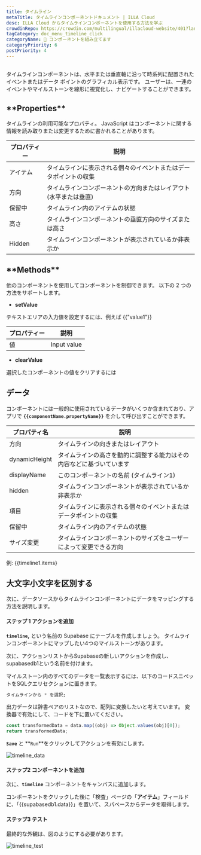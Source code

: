 ```yaml
---
title: タイムライン
metaTitle: タイムラインコンポーネントドキュメント | ILLA Cloud
desc: ILLA Cloud からタイムラインコンポーネントを使用する方法を学ぶ
crowdinRepo: https://crowdin.com/multilingual/illacloud-website/401?languages=ja&filter=basic&value=0
tagCategory: doc_menu_timeline_click
categoryName: 🧬 コンポーネントを組み立てます
categoryPriority: 6
postPriority: 4
---
```


## <h2 hidden>タイムラインとは？</h2>

タイムラインコンポーネントは、水平または垂直軸に沿って時系列に配置されたイベントまたはデータ ポイントのグラフィカル表示です。 ユーザーは、一連のイベントやマイルストーンを線形に視覚化し、ナビゲートすることができます。

## \***\*Properties\*\***

タイムラインの利用可能なプロパティ。 JavaScript はコンポーネントに関する情報を読み取りまたは変更するために書かれることがあります。

| プロパティー     | 説明                                                                           |
| ---------- | ---------------------------------------------------------------------------- |
| アイテム       | タイムラインに表示される個々のイベントまたはデータポイントの収集                                             |
| 方向         | タイムラインコンポーネントの方向またはレイアウト (水平または垂直)                                           |
| 保留中        | タイムライン内のアイテムの状態                                                              |
| 高さ         | タイムラインコンポーネントの垂直方向のサイズまたは高さ                                                  |
| Hidden     | タイムラインコンポーネントが表示されているか非表示か                                                   |

## \***\*Methods\*\***

他のコンポーネントを使用してコンポーネントを制御できます。 以下の 2 つの方法をサポートします。

-   **setValue**

テキストエリアの入力値を設定するには、例えば {{"value1"}}

| プロパティー | 説明          |
| ------ | ----------- |
| 値      | Input value |

-   **clearValue**

選択したコンポーネントの値をクリアするには

## データ

コンポーネントには一般的に使用されているデータがいくつか含まれており、アプリで **`{{componentName.propertyName}}`** を介して呼び出すことができます。

| プロパティ名          | 説明                                                                                         |
| --------------- | ------------------------------------------------------------------------------------------ |
| 方向              | タイムラインの向きまたはレイアウト                                                                          |
| dynamicHeight   | タイムラインの高さを動的に調整する能力はその内容などに基づいています                                                         |
| displayName     | このコンポーネントの名前 (タイムライン1)                                                                     |
| hidden          | タイムラインコンポーネントが表示されているか非表示か                                                                 |
| 項目              | タイムラインに表示される個々のイベントまたはデータポイントの収集                                                           |
| 保留中             | タイムライン内のアイテムの状態                                                                            |
| サイズ変更           | タイムラインコンポーネントのサイズをユーザーによって変更できる方向                                                          |

例: {{timeline1.items}

## 大文字小文字を区別する

次に、データソースからタイムラインコンポーネントにデータをマッピングする方法を説明します。

#### ステップ 1 アクションを追加

**`timeline`,** という名前の Supabase にテーブルを作成しましょう。 タイムラインコンポーネントにマップしたい4つのマイルストーンがあります。

次に、アクションリストからSupabaseの新しいアクションを作成し、supabasedb1という名前を付けます。

マイルストーン内のすべてのデータを一覧表示するには、以下のコードスニペットをSQLクエリセクションに置きます。

```sql
タイムラインから * を選択;
```

出力データは辞書ペアのリストなので、配列に変換したいと考えています。 変換器で有効にして、コードを下に置いてください。

```jsx
const transformedData = data.map((obj) => Object.values(obj)[0]);
return transformedData;
```

**`Save`** と **`Run`**をクリックしてアクションを有効にします。

![timeline_data](https://cdn.illacloud.com/official-website/img/official-site/components/timeline_data.jpg)

#### ステップ2 コンポーネントを追加

次に、**`timeline`** コンポーネントをキャンバスに追加します。

コンポーネントをクリックした後に「検査」ページの「**アイテム**」フィールドに、「{{supabasedb1.data}}」を置いて、スパベースからデータを取得します。

#### ステップ3 テスト

最終的な外観は、図のようにする必要があります。

![timeline_test](https://cdn.illacloud.com/official-website/img/official-site/components/timeline_test.jpg)
